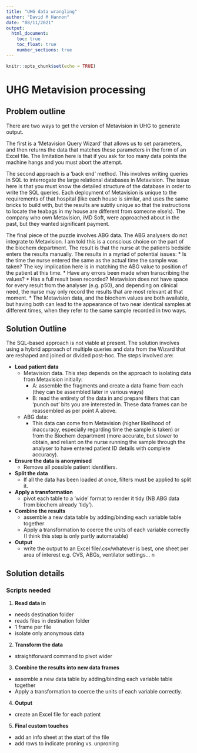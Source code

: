 ```yaml
---
title: "UHG data wrangling"
author: "David M Hannon"
date: "08/11/2021"
output:
  html_document: 
    toc: true
    toc_float: true
    number_sections: true
---
```


```r
knitr::opts_chunk$set(echo = TRUE)
```

# UHG Metavision processing

## Problem outline

There are two ways to get the version of Metavision in UHG to generate output.  

The first is a ‘Metavision Query Wizard’ that allows us to set parameters, and then returns the data that matches these parameters in the form of an Excel file. The limitation here is that if you ask for too many data points the machine hangs and you must abort the attempt.  

The second approach is a ‘back end’ method. This involves writing queries in SQL to interrogate the large relational databases in  Metavision. The issue here is that you must know the detailed structure of the database in order to write the SQL queries. Each deployment of Metavision is unique to the requirements of that  hospital (like each house is similar, and uses the same bricks to build with, but the results are subtly unique so that the instructions to locate the teabags in my house are different from someone else’s). The company who own Metavision, iMD Soft, were approached about in the past, but they wanted significant payment.

The final piece of the puzzle involves ABG data.  The ABG analysers do not integrate to Metavision. I am told this is a conscious choice on the part of the biochem department. The result is that the nurse at the patients bedside enters the results manually. The results in a myriad of potential issues:
* Is the time the nurse entered the same as the actual time the sample was taken? The key implication here is in matching the ABG value to position of the patient at this time.
* Have any errors been made when transcribing the values?
* Has a full result been recorded? Metavision does not have space for every result from the analyser (e.g. p50), and depending on clinical need, the nurse may only record the results that are most relevant at that moment.
* The Metavision data, and the biochem values are both available, but having both can lead to the appearance of two near identical samples at different times, when they refer to the same sample recorded in two ways.  

## Solution Outline

The SQL-based approach is not viable at present. The solution involves using a hybrid approach of multiple queries and data from the Wizard that are reshaped and joined or divided post-hoc. The steps involved are:

- **Load patient data**
  - Metavision data. This step depends on the approach to isolating data from Metavision initially:
    - A: assemble the fragments and create a data frame from each (they can be assembled later in various ways)
    - B: read the entirety of the data in and prepare filters that can 'punch out' bits you are interested in. These data frames can be reassembled as per point A above.
  - ABG data:
    - This data can come from Metavision (higher likelihood of inaccuracy, especially regarding time the sample is taken) or from the Biochem department (more accurate, but slower to obtain, and reliant on the nurse running the sample through the analyser to have entered patient ID details with complete accuracy).
    
- **Ensure the data is anonymised**
  - Remove all possible patient identifiers.
  
- **Split the data**
  - If all the data has been loaded at once, filters must be applied to split it.
  
- **Apply a transformation**
  - pivot each table to a 'wide' format to render it tidy (NB ABG data from biochem already 'tidy').

- **Combine the results**
  - assemble a new data table by adding/binding each variable table together
  - Apply a transformation to coerce the units of each variable correctly (I think this step is only partly automatable)
  
- **Output**
  - write the output to an Excel file/.csv/whatever is best, one sheet per area of interest e.g. CVS, ABGs, ventilator settings... n


## Solution details
### Scripts needed
1. **Read data in**
  - needs destination folder
  - reads files in destination folder
  - 1 frame per file
  - isolate only anonymous data
  
2. **Transform the data**
  - straightforward command to pivot wider
  
3. **Combine the results into new data frames**
  - assemble a new data table by adding/binding each variable table together
  - Apply a transformation to coerce the units of each variable correctly.

4. **Output** 
  - create an Excel file for each patient
  
5. **Final custom touches**
  - add an info sheet at the start of the file
  - add rows to indicate proning vs. unproning


